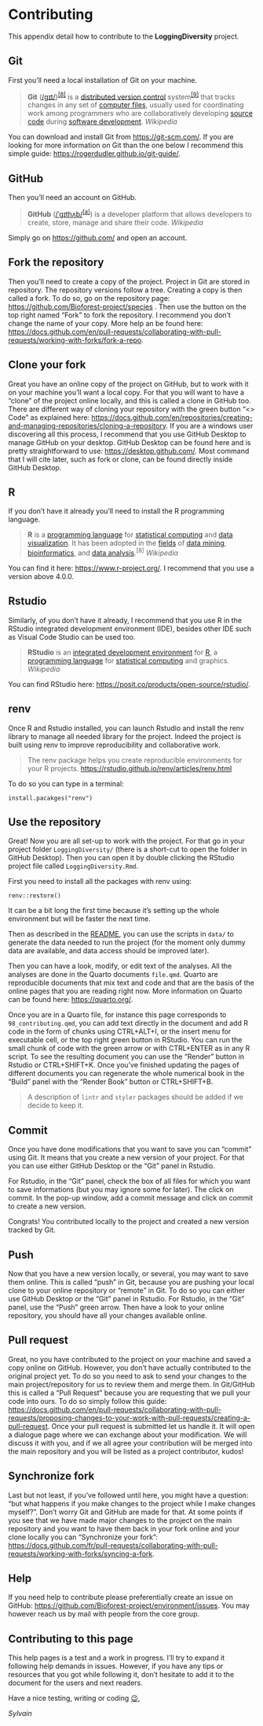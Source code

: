 # Contributing {.unnumbered}

This appendix detail how to contribute to the **LoggingDiversity** project.

## Git

First you'll need a local installation of Git on your machine.

> **Git** ([/ɡɪt/](https://en.wikipedia.org/wiki/Help:IPA/English "Help:IPA/English"))^[\[8\]](https://en.wikipedia.org/wiki/Git#cite_note-:0-9)^ is a [distributed version control](https://en.wikipedia.org/wiki/Distributed_version_control "Distributed version control") system^[\[9\]](https://en.wikipedia.org/wiki/Git#cite_note-FOOTNOTEChaconStraub201429–31-10)^ that tracks changes in any set of [computer files](https://en.wikipedia.org/wiki/Computer_file "Computer file"), usually used for coordinating work among programmers who are collaboratively developing [source code](https://en.wikipedia.org/wiki/Source_code "Source code") during [software development](https://en.wikipedia.org/wiki/Software_development "Software development"). *Wikipedia*

You can download and install Git from <https://git-scm.com/>. If you are looking for more information on Git than the one below I recommend this simple guide: <https://rogerdudler.github.io/git-guide/>.

## GitHub

Then you'll need an account on GitHub.

> **GitHub** ([/ˈɡɪthʌb/](https://en.wikipedia.org/wiki/Help:IPA/English "Help:IPA/English")^[\[a\]](https://en.wikipedia.org/wiki/GitHub#cite_note-7)^) is a developer platform that allows developers to create, store, manage and share their code. *Wikipedia*

Simply go on <https://github.com/> and open an account.

## Fork the repository

Then you'll need to create a copy of the project. Project in Git are stored in repository. The repository versions follow a tree. Creating a copy is then called a fork. To do so, go on the repository page: <https://github.com/Bioforest-project/species> . Then use the button on the top right named "Fork" to fork the repository. I recommend you don't change the name of your copy. More help an be found here: <https://docs.github.com/en/pull-requests/collaborating-with-pull-requests/working-with-forks/fork-a-repo>.

## Clone your fork

Great you have an online copy of the project on GitHub, but to work with it on your machine you'll want a local copy. For that you will want to have a "clone" of the project online locally, and this is called a clone in GitHub too. There are different way of cloning your repository with the green button "\<\> Code" as explained here: <https://docs.github.com/en/repositories/creating-and-managing-repositories/cloning-a-repository>. If you are a windows user discovering all this process, I recommend that you use GitHub Desktop to manage GitHub on your desktop. GitHub Desktop can be found here and is pretty straightforward to use: <https://desktop.github.com/>. Most command that I will cite later, such as fork or clone, can be found directly inside GitHub Desktop.

## R

If you don't have it already you'll need to install the R programming language.

> **R** is a [programming language](https://en.wikipedia.org/wiki/Programming_language "Programming language") for [statistical computing](https://en.wikipedia.org/wiki/Statistical_computing "Statistical computing") and [data visualization](https://en.wikipedia.org/wiki/Data_and_information_visualization "Data and information visualization"). It has been adopted in the [fields](https://en.wikipedia.org/wiki/Academic_discipline "Academic discipline") of [data mining](https://en.wikipedia.org/wiki/Data_mining "Data mining"), [bioinformatics](https://en.wikipedia.org/wiki/Bioinformatics "Bioinformatics"), and [data analysis](https://en.wikipedia.org/wiki/Data_analysis "Data analysis").^\[8\]^ *Wikipedia*

You can find it here: <https://www.r-project.org/>. I recommend that you use a version above 4.0.0.

## Rstudio

Similarly, of you don't have it already, I recommend that you use R in the RStudio integrated development environment (IDE), besides other IDE such as Visual Code Studio can be used too.

> **RStudio** is an [integrated development environment](https://en.wikipedia.org/wiki/Integrated_development_environment) for [R](https://en.wikipedia.org/wiki/R_(programming_language) "R (programming language)"), a [programming language](https://en.wikipedia.org/wiki/Programming_language "Programming language") for [statistical computing](https://en.wikipedia.org/wiki/Statistical_computing "Statistical computing") and graphics. *Wikipedia*

You can find RStudio here: <https://posit.co/products/open-source/rstudio/>.

## renv

Once R and Rstudio installed, you can launch Rstudio and install the renv library to manage all needed library for the project. Indeed the project is built using renv to improve reproducibility and collaborative work.

> The renv package helps you create reproducible environments for your R projects. <https://rstudio.github.io/renv/articles/renv.html>

To do so you can type in a terminal:

```         
install.pacakges("renv")
```

## Use the repository

Great! Now you are all set-up to work with the project. For that go in your project folder `LoggingDiversity/` (there is a short-cut to open the folder in GitHub Desktop). Then you can open it by double clicking the RStudio project file called `LoggingDiversity.Rmd`.

First you need to install all the packages with renv using:

```         
renv::restore()
```

It can be a bit long the first time because it's setting up the whole environment but will be faster the next time.

Then as described in the [README](https://github.com/Bioforest-project/species/blob/main/README.md), you can use the scripts in `data/` to generate the data needed to run the project (for the moment only dummy data are available, and data access should be improved later).

Then you can have a look, modify, or edit text of the analyses. All the analyses are done in the Quarto documents `file.qmd`. Quarto are reproducible documents that mix text and code and that are the basis of the online pages that you are reading right now. More information on Quarto can be found here: <https://quarto.org/>.

Once you are in a Quarto file, for instance this page corresponds to `98_contributing.qmd`, you can add text directly in the document and add R code in the form of chunks using CTRL+ALT+I, or the insert menu for executable cell, or the top right green button in RStudio. You can run the small chunk of code with the green arrow or with CTRL+ENTER as in any R script. To see the resulting document you can use the "Render" button in Rstudio or CTRL+SHIFT+K. Once you've finished updating the pages of different documents you can regenerate the whole numerical book in the "Build" panel with the "Render Book" button or CTRL+SHIFT+B.

> A description of `lintr` and `styler` packages should be added if we decide to keep it.

## Commit

Once you have done modifications that you want to save you can "commit" using Git. It means that you create a new version of your project. For that you can use either GitHub Desktop or the "Git" panel in Rstudio.

For Rstudio, in the "Git" panel, check the box of all files for which you want to save informations (but you may ignore some for later). The click on commit. In the pop-up window, add a commit message and click on commit to create a new version.

Congrats! You contributed locally to the project and created a new version tracked by Git.

## Push

Now that you have a new version locally, or several, you may want to save them online. This is called "push" in Git, because you are pushing your local clone to your online repository or "remote" in Git. To do so you can either use GitHub Desktop or the "Git" panel in Rstudio. For Rstudio, in the "Git" panel, use the "Push" green arrow. Then have a look to your online repository, you should have all your changes available online.

## Pull request

Great, no you have contributed to the project on your machine and saved a copy online on GitHub. However, you don't have actually contributed to the original project yet. To do so you need to ask to send your changes to the main project/repository for us to review them and merge them. In Git/GitHub this is called a "Pull Request" because you are requesting that we pull your code into ours. To do so simply follow this guide: <https://docs.github.com/en/pull-requests/collaborating-with-pull-requests/proposing-changes-to-your-work-with-pull-requests/creating-a-pull-request>. Once your pull request is submitted let us handle it. It will open a dialogue page where we can exchange about your modification. We will discuss it with you, and if we all agree your contribution will be merged into the main repository and you will be listed as a project contributor, kudos!

## Synchronize fork

Last but not least, if you've followed until here, you might have a question: "but what happens if you make changes to the project while I make changes myself?". Don't worry Git and GitHub are made for that. At some points if you see that we have made major changes to the project on the main repository and you want to have them back in your fork online and your clone locally you can "Synchronize your fork": <https://docs.github.com/fr/pull-requests/collaborating-with-pull-requests/working-with-forks/syncing-a-fork>.

## Help

If you need help to contribute please preferentially create an issue on GitHub: [https://github.com/Bioforest-project/](https://github.com/Bioforest-project/LoggingDiversity/issues){.uri}[environment](https://github.com/Bioforest-project/species/issues){.uri}[/issues](https://github.com/Bioforest-project/LoggingDiversity/issues){.uri}. You may however reach us by mail with people from the core group.

## Contributing to this page

This help pages is a test and a work in progress. I'll try to expand it following help demands in issues. However, if you have any tips or resources that you got while following it, don't hesitate to add it to the document for the users and next readers.

Have a nice testing, writing or coding [😉](https://emojipedia.org/fr/visage-faisant-un-clin-d-%C5%93il),

*Sylvain*
